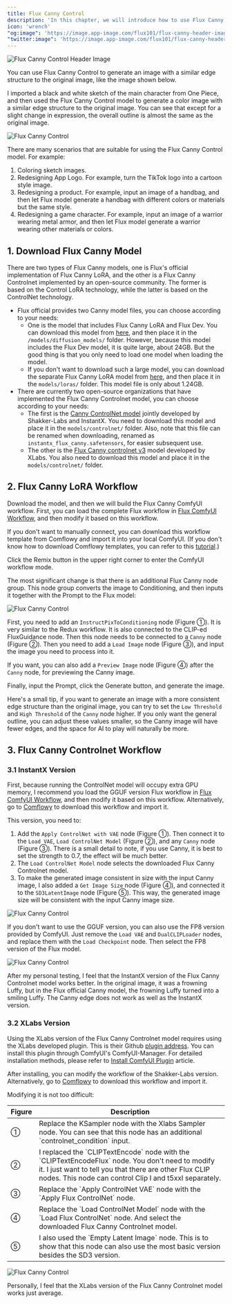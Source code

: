 ```yaml
---
title: Flux Canny Control
description: 'In this chapter, we will introduce how to use Flux Canny Control to generate images with similar edge structures.'
icon: 'wrench'
"og:image": 'https://image.app-image.com/flux101/flux-canny-header-image.png'
"twitter:image": 'https://image.app-image.com/flux101/flux-canny-header-image.png'
---
```


<Frame caption="This image is generated by AI">
  <img
    className="rounded-xl"
    src="/images/intermediate/flux-canny-control/flux-canny-header-image.png"
    alt="Flux Canny Control Header Image"
  />
</Frame>


You can use Flux Canny Control to generate an image with a similar edge structure to the original image, like the image shown below.

I imported a black and white sketch of the main character from One Piece, and then used the Flux Canny Control model to generate a color image with a similar edge structure to the original image. You can see that except for a slight change in expression, the overall outline is almost the same as the original image.

<Frame>
  <img
    className="rounded-xl"
    src="/images/intermediate/flux-canny-control/flux-canny-control-compare.png"
    alt="Flux Canny Control"
  />
</Frame>

There are many scenarios that are suitable for using the Flux Canny Control model. For example:
1. Coloring sketch images.
2. Redesigning App Logo. For example, turn the TikTok logo into a cartoon style image.
3. Redesigning a product. For example, input an image of a handbag, and then let Flux model generate a handbag with different colors or materials but the same style.
4. Redesigning a game character. For example, input an image of a warrior wearing metal armor, and then let Flux model generate a warrior wearing other materials or colors.


## 1. Download Flux Canny Model

There are two types of Flux Canny models, one is Flux's official implementation of Flux Canny LoRA, and the other is a Flux Canny Controlnet implemented by an open-source community. The former is based on the Control LoRA technology, while the latter is based on the ControlNet technology.

* Flux official provides two Canny model files, you can choose according to your needs:
  - One is the model that includes Flux Canny LoRA and Flux Dev. You can download this model from [here](https://huggingface.co/black-forest-labs/FLUX.1-Canny-dev/tree/main), and then place it in the `/models/diffusion_models/` folder. However, because this model includes the Flux Dev model, it is quite large, about 24GB. But the good thing is that you only need to load one model when loading the model.
  - If you don't want to download such a large model, you can download the separate Flux Canny LoRA model from [here](https://huggingface.co/black-forest-labs/FLUX.1-Canny-dev-lora/tree/main), and then place it in the `models/loras/` folder. This model file is only about 1.24GB.
* There are currently two open-source organizations that have implemented the Flux Canny Controlnet model, you can choose according to your needs:
  - The first is the [Canny ControlNet model](https://huggingface.co/InstantX/FLUX.1-dev-Controlnet-Canny/blob/main/diffusion_pytorch_model.safetensors) jointly developed by Shakker-Labs and InstantX. You need to download this model and place it in the `models/controlnet/` folder. Also, note that this file can be renamed when downloading, renamed as `instantx_flux_canny.safetensors`, for easier subsequent use.
  - The other is the [Flux Canny controlnet v3](https://huggingface.co/XLabs-AI/flux-controlnet-collections/tree/main) model developed by XLabs. You also need to download this model and place it in the `models/controlnet/` folder.

## 2. Flux Canny LoRA Workflow

Download the model, and then we will build the Flux Canny ComfyUI workflow. First, you can load the complete Flux workflow in [Flux ComfyUI Workflow](../basics/flux-comfyui-workflow), and then modify it based on this workflow. 

If you don't want to manually connect, you can download this workflow template from Comflowy and import it into your local ComfyUI. (If you don't know how to download Comflowy templates, you can refer to this [tutorial](https://intercom.help/comflowy/en/articles/10229083-how-do-i-get-the-workflow-template).)

<Card title="Flux ComfyUI Workflow Template" icon="cloud-arrow-down" href="https://app.comflowy.com/app/5a740d62-46cc-488a-9498-e79886388f69" horizontal>
  Click the Remix button in the upper right corner to enter the ComfyUI workflow mode.
</Card>

The most significant change is that there is an additional Flux Canny node group. This node group converts the image to Conditioning, and then inputs it together with the Prompt to the Flux model:

<Frame>
  <img
    className="rounded-xl"
    src="/images/intermediate/flux-canny-control/flux-canny-control-workflow.jpeg"
    alt="Flux Canny Control"
  />
</Frame>

First, you need to add an `InstructPixToConditioning` node (Figure ①). It is very similar to the Redux workflow. It is also connected to the CLIP-ed FluxGuidance node. Then this node needs to be connected to a `Canny` node (Figure ②). Then you need to add a `Load Image` node (Figure ③), and input the image you need to process into it.

If you want, you can also add a `Preview Image` node (Figure ④) after the `Canny` node, for previewing the Canny image.

Finally, input the Prompt, click the Generate button, and generate the image.

Here's a small tip, if you want to generate an image with a more consistent edge structure than the original image, you can try to set the `Low Threshold` and `High Threshold` of the `Canny` node higher. If you only want the general outline, you can adjust these values smaller, so the Canny image will have fewer edges, and the space for AI to play will naturally be more.

## 3. Flux Canny Controlnet Workflow

### 3.1 InstantX Version

First, because running the ControlNet model will occupy extra GPU memory, I recommend you load the GGUF version Flux workflow in [Flux ComfyUI Workflow](../basics/flux-comfyui-workflow), and then modify it based on this workflow. Alternatively, go to [Comflowy](https://app.comflowy.com/app/s-flux-dev-gguf-workflow-db9bd4) to download this workflow and import it.

This version, you need to:

1. Add the `Apply ControlNet with VAE` node (Figure ①). Then connect it to the `Load VAE`, `Load ControlNet Model` (Figure ②), and any `Canny` node (Figure ③). There is a small detail to note, if you use Canny, it is best to set the strength to 0.7, the effect will be much better.
2. The `Load ControlNet Model` node selects the downloaded Flux Canny Controlnet model.
3. To make the generated image consistent in size with the input Canny image, I also added a `Get Image Size` node (Figure ④), and connected it to the `SD3LatentImage` node (Figure ⑤). This way, the generated image size will be consistent with the input Canny image size.

<Frame>
  <img
    className="rounded-xl"
    src="/images/intermediate/flux-canny-control/flux-canny-control-shakker-workflow.png"
    alt="Flux Canny Control"
  />
</Frame>

If you don't want to use the GGUF version, you can also use the FP8 version provided by ComfyUI. Just remove the `Load VAE` and `DualCLIPLoader` nodes, and replace them with the `Load Checkpoint` node. Then select the FP8 version of the Flux model.

<Frame>
  <img
    className="rounded-xl"
    src="/images/intermediate/flux-canny-control/flux-canny-control-fp8-workflow.png"
    alt="Flux Canny Control"
  />
</Frame>

After my personal testing, I feel that the InstantX version of the Flux Canny Controlnet model works better. In the original image, it was a frowning Luffy, but in the Flux official Canny model, the frowning Luffy turned into a smiling Luffy. The Canny edge does not work as well as the InstantX version.

### 3.2 XLabs Version

Using the XLabs version of the Flux Canny Controlnet model requires using the XLabs developed plugin. This is their Github [plugin address](https://github.com/XLabs-AI/x-flux-comfyui). You can install this plugin through ComfyUI's ComfyUI-Manager. For detailed installation methods, please refer to [Install ComfyUI Plugin](https://comflowy.com/advanced/how-to-install-comfyui-extension) article.

After installing, you can modify the workflow of the Shakker-Labs version. Alternatively, go to [Comflowy](https://app.comflowy.com/app/s-flux-dev-gguf-workflow-db9bd4) to download this workflow and import it.

Modifying it is not too difficult:

<table>
  <thead>
    <tr>
      <th width="5%">Figure</th>
      <th>Description</th>
    </tr>
  </thead>
  <tbody>
    <tr>
      <td>①</td>
      <td>Replace the KSampler node with the Xlabs Sampler node. You can see that this node has an additional `controlnet_condition` input.</td>
    </tr>
    <tr>
      <td>②</td>
      <td>I replaced the `CLIPTextEncode` node with the `CLIPTextEncodeFlux` node. You don't need to modify it. I just want to tell you that there are other Flux CLIP nodes. This node can control Clip l and t5xxl separately.</td>
    </tr>
    <tr>
      <td>③</td>
      <td>Replace the `Apply ControlNet VAE` node with the `Apply Flux ControlNet` node.</td>
    </tr>
    <tr>
      <td>④</td>
      <td>Replace the `Load ControlNet Model` node with the `Load Flux ControlNet` node. And select the downloaded Flux Canny Controlnet model.</td>
    </tr>
    <tr>
      <td>⑤</td>
      <td>I also used the `Empty Latent Image` node. This is to show that this node can also use the most basic version besides the SD3 version.</td>
    </tr>
  </tbody>
</table>

<Frame>
  <img
    className="rounded-xl"
    src="/images/intermediate/flux-canny-control/flux-canny-control-xlabs-workflow.png"
    alt="Flux Canny Control"
  />
</Frame>

Personally, I feel that the XLabs version of the Flux Canny Controlnet model works just average.